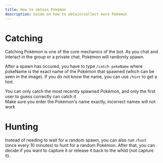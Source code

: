 ```yaml
---
title: How to obtain Pokémon
description: Guide on how to obtain/collect more Pokémon
---
```



# Catching

Catching Pokémon is one of the core mechanics of the bot. As you chat and interact in the group or a private chat, Pokémon will randomly spawn.

After a spawn has occured, you have to type `/catch pokeName` where pokeName is the exact name of the Pokémon that spawned (which can be seen in the image). If you do not know the name, you can use `/hint` to get a hint.

<Aside>You can only catch the most recently spawned Pokémon, and only the first user to guess correctly can catch it</Aside>

<Aside type="caution">Make sure you enter the Pokémon's name exactly, incorrect names will not work</Aside>

# Hunting

Instead of needing to wait for a random spawn, you can also run `/hunt` (once every 10 minutes) to hunt for a random Pokémon. After that, you can decide if you want to capture it or release it back to the whild (not capture it).
